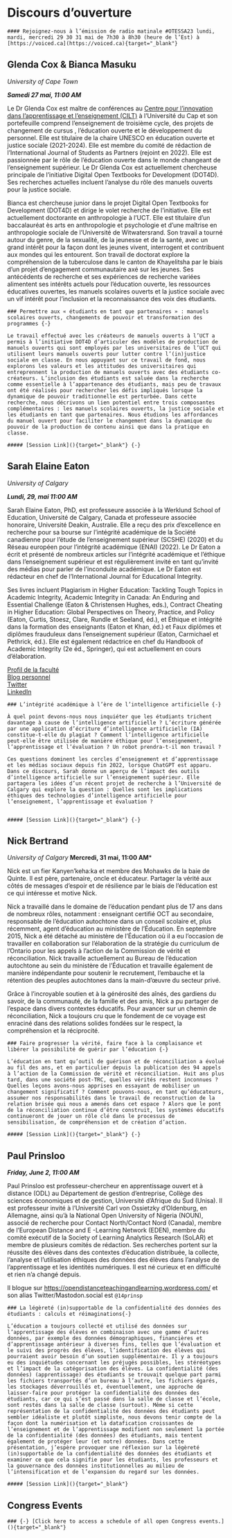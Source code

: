 # Discours d’ouverture {-}

```block

#### Rejoignez-nous à l’émission de radio matinale #OTESSA23 lundi, mardi, mercredi 29 30 31 mai de 7h30 à 8h30 (heure de l’Est) à [https://voiced.ca](https://voiced.ca){target="_blank"}
```

## Glenda Cox & Bianca Masuku {-}

*University of Cape Town*

***Samedi 27 mai, 11:00 AM***

Le Dr Glenda Cox est maître de conférences au [Centre pour l’innovation dans l’apprentissage et l’enseignement (CILT)](http://www.cilt.uct.ac.za/) à l’Université du Cap et son portefeuille comprend l’enseignement de troisième cycle, des projets de changement de cursus , l’éducation ouverte et le développement du personnel. Elle est titulaire de la chaire UNESCO en éducation ouverte et justice sociale (2021-2024). Elle est membre du comité de rédaction de l’International Journal of Students as Partners (rejoint en 2022). Elle est passionnée par le rôle de l’éducation ouverte dans le monde changeant de l’enseignement supérieur. Le Dr Glenda Cox est actuellement chercheuse principale de l’initiative Digital Open Textbooks for Development (DOT4D). Ses recherches actuelles incluent l’analyse du rôle des manuels ouverts pour la justice sociale.

Bianca est chercheuse junior dans le projet Digital Open Textbooks for Development (DOT4D) et dirige le volet recherche de l’initiative. Elle est actuellement doctorante en anthropologie à l’UCT. Elle est titulaire d’un baccalauréat ès arts en anthropologie et psychologie et d’une maîtrise en anthropologie sociale de l’Université de Witwatersrand. Son travail a tourné autour du genre, de la sexualité, de la jeunesse et de la santé, avec un grand intérêt pour la façon dont les jeunes vivent, interrogent et contribuent aux mondes qui les entourent. Son travail de doctorat explore la compréhension de la tuberculose dans le canton de Khayelitsha par le biais d’un projet d’engagement communautaire axé sur les jeunes. Ses antécédents de recherche et ses expériences de recherche variées alimentent ses intérêts actuels pour l’éducation ouverte, les ressources éducatives ouvertes, les manuels scolaires ouverts et la justice sociale avec un vif intérêt pour l’inclusion et la reconnaissance des voix des étudiants.

```block

### Permettre aux « étudiants en tant que partenaires » : manuels scolaires ouverts, changements de pouvoir et transformation des programmes {-}

Le travail effectué avec les créateurs de manuels ouverts à l’UCT a permis à l’initiative DOT4D d’articuler des modèles de production de manuels ouverts qui sont employés par les universitaires de l’UCT qui utilisent leurs manuels ouverts pour lutter contre l’(in)justice sociale en classe. En nous appuyant sur ce travail de fond, nous explorons les valeurs et les attitudes des universitaires qui entreprennent la production de manuels ouverts avec des étudiants co-créateurs. L’inclusion des étudiants est saluée dans la recherche comme essentielle à l’appartenance des étudiants, mais peu de travaux ont été réalisés pour rechercher les défis impliqués lorsque la dynamique de pouvoir traditionnelle est perturbée. Dans cette recherche, nous décrivons un lien potentiel entre trois composantes complémentaires : les manuels scolaires ouverts, la justice sociale et les étudiants en tant que partenaires. Nous étudions les affordances du manuel ouvert pour faciliter le changement dans la dynamique du pouvoir de la production de contenu ainsi que dans la pratique en classe.

##### [Session Link](){target="_blank"} {-}

```

## Sarah Elaine Eaton {-}

*University of Calgary*

***Lundi, 29, mai 11:00 AM***

Sarah Elaine Eaton, PhD, est professeure associée à la Werklund School of Education, Université de Calgary, Canada et professeure associée honoraire, Université Deakin, Australie. Elle a reçu des prix d’excellence en recherche pour sa bourse sur l’intégrité académique de la Société canadienne pour l’étude de l’enseignement supérieur (SCSHE) (2020) et du Réseau européen pour l’intégrité académique (ENAI) (2022). Le Dr Eaton a écrit et présenté de nombreux articles sur l’intégrité académique et l’éthique dans l’enseignement supérieur et est régulièrement invité en tant qu’invité des médias pour parler de l’inconduite académique. Le Dr Eaton est rédacteur en chef de l’International Journal for Educational Integrity.

Ses livres incluent Plagiarism in Higher Education: Tackling Tough Topics in Academic Integrity, Academic Integrity in Canada: An Enduring and Essential Challenge (Eaton & Christensen Hughes, eds.), Contract Cheating in Higher Education: Global Perspectives on Theory, Practice, and Policy (Eaton, Curtis, Stoesz, Clare, Rundle et Seeland, éd.), et Éthique et intégrité dans la formation des enseignants (Eaton et Khan, éd.) et Faux diplômes et diplômes frauduleux dans l’enseignement supérieur (Eaton, Carmichael et Pethrick, éd.). Elle est également rédactrice en chef du Handbook of Academic Integrity (2e éd., Springer), qui est actuellement en cours d’élaboration.

[Profil de la faculté](https://profiles.ucalgary.ca/sarah-elaine-eaton)    
[Blog personnel](https://drsaraheaton.wordpress.com/)   
[Twitter](https://twitter.com/DrSarahEaton)  
[LinkedIn](https://ca.linkedin.com/in/drsaraheaton)

```block

### L’intégrité académique à l’ère de l’intelligence artificielle {-}

À quel point devons-nous nous inquiéter que les étudiants trichent davantage à cause de l’intelligence artificielle ? L’écriture générée par une application d’écriture d’intelligence artificielle (IA) constitue-t-elle du plagiat ? Comment l’intelligence artificielle peut-elle être utilisée de manière éthique pour l’enseignement, l’apprentissage et l’évaluation ? Un robot prendra-t-il mon travail ?

Ces questions dominent les cercles d’enseignement et d’apprentissage et les médias sociaux depuis fin 2022, lorsque ChatGPT est apparu. Dans ce discours, Sarah donne un aperçu de l’impact des outils d’intelligence artificielle sur l’enseignement supérieur. Elle partagera les idées d’un récent projet de recherche à l’Université de Calgary qui explore la question : Quelles sont les implications éthiques des technologies d’intelligence artificielle pour l’enseignement, l’apprentissage et évaluation ?


##### [Session Link](){target="_blank"} {-}

```

## Nick Bertrand {-}

*University of Calgary
***Mercredi,  31 mai, 11:00 AM***

Nick est un fier Kanyen’keha:ka et membre des Mohawks de la baie de Quinte. Il est père, partenaire, oncle et éducateur. Partager la vérité aux côtés de messages d’espoir et de résilience par le biais de l’éducation est ce qui intéresse et motive Nick.

Nick a travaillé dans le domaine de l’éducation pendant plus de 17 ans dans de nombreux rôles, notamment : enseignant certifié OCT au secondaire, responsable de l’éducation autochtone dans un conseil scolaire et, plus récemment, agent d’éducation au ministère de l’Éducation. En septembre 2015, Nick a été détaché au ministère de l’Éducation où il a eu l’occasion de travailler en collaboration sur l’élaboration de la stratégie du curriculum de l’Ontario pour les appels à l’action de la Commission de vérité et réconciliation. Nick travaille actuellement au Bureau de l’éducation autochtone au sein du ministère de l’Éducation et travaille également de manière indépendante pour soutenir le recrutement, l’embauche et la rétention des peuples autochtones dans la main-d’œuvre du secteur privé.

Grâce à l’incroyable soutien et à la générosité des aînés, des gardiens du savoir, de la communauté, de la famille et des amis, Nick a pu partager de l’espace dans divers contextes éducatifs. Pour avancer sur un chemin de réconciliation, Nick a toujours cru que le fondement de ce voyage est enraciné dans des relations solides fondées sur le respect, la compréhension et la réciprocité.

```block

### Faire progresser la vérité, faire face à la complaisance et libérer la possibilité de guérir par l’éducation {-}

L’éducation en tant qu’outil de guérison et de réconciliation a évolué au fil des ans, et en particulier depuis la publication des 94 appels à l’action de la Commission de vérité et réconciliation. Huit ans plus tard, dans une société post-TRC, quelles vérités restent inconnues ? Quelles leçons avons-nous apprises en essayant de mobiliser un changement significatif ? Comment pouvons-nous, en tant qu’éducateurs, assumer nos responsabilités dans le travail de reconstruction de la relation brisée qui nous a amenés dans cet espace ? Alors que le pont de la réconciliation continue d’être construit, les systèmes éducatifs continueront de jouer un rôle clé dans le processus de sensibilisation, de compréhension et de création d’action.

##### [Session Link](){target="_blank"} {-}

```

## Paul Prinsloo {-}

***Friday, June 2, 11:00 AM***

Paul Prinsloo est professeur-chercheur en apprentissage ouvert et à distance (ODL) au Département de gestion d’entreprise, Collège des sciences économiques et de gestion, Université d’Afrique du Sud (Unisa). Il est professeur invité à l’Université Carl von Ossietzky d’Oldenburg, en Allemagne, ainsi qu’à la National Open University of Nigeria (NOUN), associé de recherche pour Contact North/Contact Nord (Canada), membre de l’European Distance and E -Learning Network (EDEN), membre du comité exécutif de la Society of Learning Analytics Research (SoLAR) et membre de plusieurs comités de rédaction. Ses recherches portent sur la réussite des élèves dans des contextes d’éducation distribuée, la collecte, l’analyse et l’utilisation éthiques des données des élèves dans l’analyse de l’apprentissage et les identités numériques. Il est né curieux et en difficulté et rien n’a changé depuis.

Il blogue sur <https://opendistanceteachingandlearning.wordpress.com/> et son alias Twitter/Mastodon.social est `@14prinsp`

```block

### La légèreté (in)supportable de la confidentialité des données des étudiants : calculs et réimaginations{-}

L’éducation a toujours collecté et utilisé des données sur l’apprentissage des élèves en combinaison avec une gamme d’autres données, par exemple des données démographiques, financières et d’apprentissage antérieur à diverses fins, telles que l’évaluation et le suivi des progrès des élèves, l’identification des élèves qui pourraient avoir besoin d’un soutien supplémentaire. Il y a toujours eu des inquiétudes concernant les préjugés possibles, les stéréotypes et l’impact de la catégorisation des élèves. La confidentialité (des données) (apprentissage) des étudiants se trouvait quelque part parmi les fichiers transportés d’un bureau à l’autre, les fichiers égarés, les stockages déverrouillés et, éventuellement, une approche de laisser-faire pour protéger la confidentialité des données des étudiants, car ce qui s’est passé dans la salle de classe et l’école, sont restés dans la salle de classe (surtout). Même si cette représentation de la confidentialité des données des étudiants peut sembler idéaliste et plutôt simpliste, nous devons tenir compte de la façon dont la numérisation et la datafication croissantes de l’enseignement et de l’apprentissage modifient non seulement la portée de la confidentialité (des données) des étudiants, mais tentent également de protéger leur (et notre) données. Dans cette présentation, j’espère provoquer une réflexion sur la légèreté (in)supportable de la confidentialité des données des étudiants et examiner ce que cela signifie pour les étudiants, les professeurs et la gouvernance des données institutionnelles au milieu de l’intensification et de l’expansion du regard sur les données.

##### [Session Link](){target="_blank"}

```

## Congress Events {-}

```block


### {-} [Click here to access a schedule of all open Congress events.](){target="_blank"}

```
